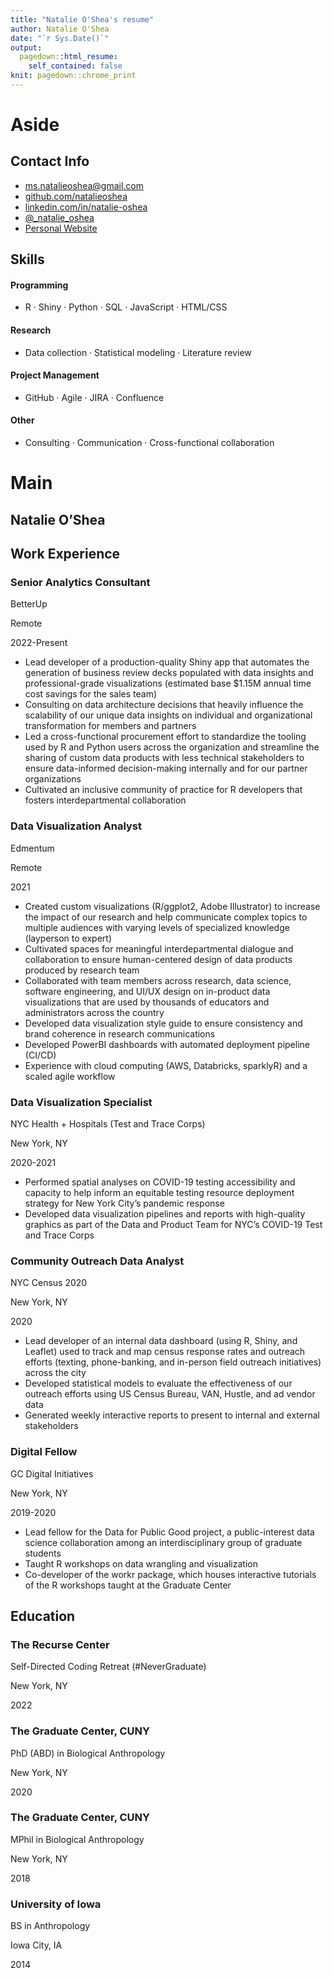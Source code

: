 ```yaml
---
title: "Natalie O'Shea's resume"
author: Natalie O'Shea
date: "`r Sys.Date()`"
output:
  pagedown::html_resume:
    self_contained: false
knit: pagedown::chrome_print
---
```


# Aside

## Contact Info {#contact}

-   <i class="fa fa-envelope"></i> [ms.natalieoshea\@gmail.com](mailto:ms.natalieoshea@gmail.com){.email}
-   <i class="fa fa-github"></i> [github.com/natalieoshea](https://github.com/natalieoshea)
-   <i class="fa-brands fa-linkedin"></i> [linkedin.com/in/natalie-oshea](https://www.linkedin.com/in/natalie-oshea/)
-   <i class="fa-brands fa-mastodon"></i> [\@\_natalie_oshea](https://fosstodon.org/@_natalie_oshea)
-   <i class="fa-solid fa-globe"></i> [Personal Website](https://natalieoshea.github.io/website/)

## Skills {#skills}

#### Programming

-   R · Shiny · Python · SQL · JavaScript · HTML/CSS

#### Research

-   Data collection · Statistical modeling · Literature review

#### Project Management

-   GitHub · Agile · JIRA · Confluence

#### Other

-   Consulting · Communication · Cross-functional collaboration

# Main

## Natalie O'Shea {#title}

## Work Experience {data-icon="suitcase"}

### Senior Analytics Consultant

BetterUp

Remote

2022-Present

-   Lead developer of a production-quality Shiny app that automates the generation of business review decks populated with data insights and professional-grade visualizations (estimated base \$1.15M annual time cost savings for the sales team)
-   Consulting on data architecture decisions that heavily influence the scalability of our unique data insights on individual and organizational transformation for members and partners
-   Led a cross-functional procurement effort to standardize the tooling used by R and Python users across the organization and streamline the sharing of custom data products with less technical stakeholders to ensure data-informed decision-making internally and for our partner organizations
-   Cultivated an inclusive community of practice for R developers that fosters interdepartmental collaboration

### Data Visualization Analyst

Edmentum

Remote

2021

-   Created custom visualizations (R/ggplot2, Adobe Illustrator) to increase the impact of our research and help communicate complex topics to multiple audiences with varying levels of specialized knowledge (layperson to expert)
-   Cultivated spaces for meaningful interdepartmental dialogue and collaboration to ensure human-centered design of data products produced by research team
-   Collaborated with team members across research, data science, software engineering, and UI/UX design on in-product data visualizations that are used by thousands of educators and administrators across the country
-   Developed data visualization style guide to ensure consistency and brand coherence in research communications
-   Developed PowerBI dashboards with automated deployment pipeline (CI/CD)
-   Experience with cloud computing (AWS, Databricks, sparklyR) and a scaled agile workflow

### Data Visualization Specialist

NYC Health + Hospitals (Test and Trace Corps)

New York, NY

2020-2021

-   Performed spatial analyses on COVID-19 testing accessibility and capacity to help inform an equitable testing resource deployment strategy for New York City's pandemic response
-   Developed data visualization pipelines and reports with high-quality graphics as part of the Data and Product Team for NYC's COVID-19 Test and Trace Corps

### Community Outreach Data Analyst

NYC Census 2020

New York, NY

2020

-   Lead developer of an internal data dashboard (using R, Shiny, and Leaflet) used to track and map census response rates and outreach efforts (texting, phone-banking, and in-person field outreach initiatives) across the city
-   Developed statistical models to evaluate the effectiveness of our outreach efforts using US Census Bureau, VAN, Hustle, and ad vendor data
-   Generated weekly interactive reports to present to internal and external stakeholders

### Digital Fellow

GC Digital Initiatives

New York, NY

2019-2020

-   Lead fellow for the Data for Public Good project, a public-interest data science collaboration among an interdisciplinary group of graduate students
-   Taught R workshops on data wrangling and visualization
-   Co-developer of the workr package, which houses interactive tutorials of the R workshops taught at the Graduate Center

## Education {data-icon="graduation-cap" data-concise="true"}

### The Recurse Center

Self-Directed Coding Retreat (#NeverGraduate)

New York, NY

2022

### The Graduate Center, CUNY

PhD (ABD) in Biological Anthropology

New York, NY

2020

### The Graduate Center, CUNY

MPhil in Biological Anthropology

New York, NY

2018

### University of Iowa

BS in Anthropology

Iowa City, IA

2014
